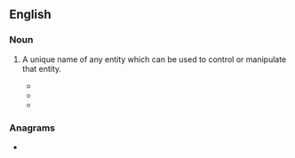 {{also|true-name}}
==English==

===Noun===
{{en-noun|head=[[true]] [[name]]}}

# {{lb|en|fantasy}} A unique name of any entity which can be used to control or manipulate that entity.
#* {{quote-book|year=1968|author=Ursula Le Guin|title=A Wizard of Earthsea|year=1977|page=59|passage=He saw that in this dusty and fathomless matter of learning the '''true name''' of each place, thing, and being, the power he wanted lay like a jewel at the bottom of a dry well. For magic consists in this, the true naming of a thing.}}
#* {{quote-book|year=1987|author=Terry Pratchett|title=Mort|year=1996|isbn=0061020680|page=229|passage=It would be back to the stone floors and getting up when it was still dark and no alcohol under any circumstances and memorising the '''true names''' of everything until the brain squeaked.}}
#* {{quote-news|date=April 23 1991|author=Martin Cropper|title=In The Native State|work=The Times|passage=They conjured a world of primitive magic in which evil spirits could not be given their '''true names''' for fear of increasing their power.}}

===Anagrams===
* {{l|en|numerate}}